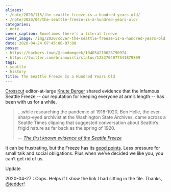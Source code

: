 ```yaml
---
aliases:
- /note/2020/115/the-seattle-freeze-is-a-hundred-years-old/
- /note/2020/04/the-seattle-freeze-is-a-hundred-years-old/
categories:
- note
cover_caption: Sometimes there's a literal freeze
cover_image: /img/2020/cover-the-seattle-freeze-is-a-hundred-years-old.jpg
date: 2020-04-24 07:45:00-07:00
posse:
- https://hackers.town/@randomgeek/104054210028790974
- https://twitter.com/brianwisti/status/1253704077541879809
tags:
- seattle
- history
title: The Seattle Freeze Is a Hundred Years Old
---
```

[Crosscut]: https://crosscut.com/
[Knute Berger]: https://crosscut.com/author/knute-berger

[Crosscut][] editor-at-large [Knute Berger][] shared evidence that the infamous
Seattle Freeze -- our reputation for keeping everyone at arm’s length -- has
been with us for a while.

[The first known evidence of the Seattle Freeze]: https://crosscut.com/2020/04/first-known-evidence-seattle-freeze

> …while researching the pandemic of 1918-1920, Ben Helle, the ever-sharp-eyed
> archivist at the Washington State Archives, came across a Seattle Times
> clipping that suggested conversation about Seattle’s frigid nature as far back
> as the spring of 1920.
>
> -- <cite>[The first known evidence of the Seattle Freeze]</cite>

[good points]: https://www.thrillist.com/lifestyle/seattle/how-i-learned-to-love-the-seattle-freeze

It can be frustrating, but the Freeze has its [good points][].  Less pressure
for small talk and social obligations. Plus when we’ve decided we like you, you
can’t get rid of us.

<div class="admonition">
<p class="admonition-title">Update</p>

2020-04-27
:  Oops. Helps if I *show* the link I had sitting in the file. Thanks,
  [@tedder](https://twitter.com/tedder42)!

</div>